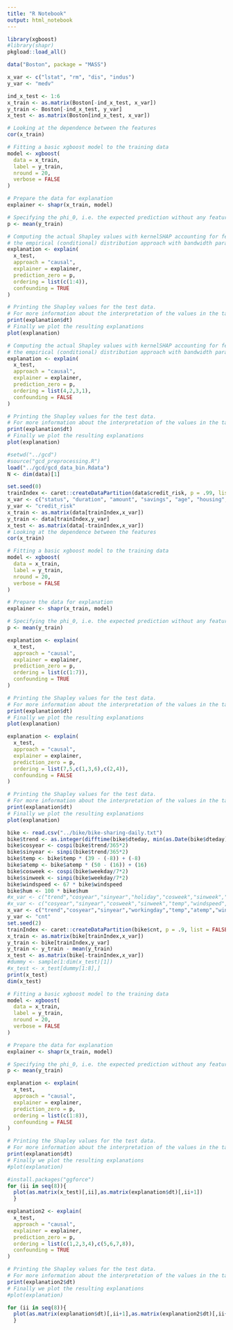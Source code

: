 ```yaml
---
title: "R Notebook"
output: html_notebook
---
```


```r
library(xgboost)
#library(shapr)
pkgload::load_all()

```


```r


data("Boston", package = "MASS")

x_var <- c("lstat", "rm", "dis", "indus")
y_var <- "medv"

ind_x_test <- 1:6
x_train <- as.matrix(Boston[-ind_x_test, x_var])
y_train <- Boston[-ind_x_test, y_var]
x_test <- as.matrix(Boston[ind_x_test, x_var])

# Looking at the dependence between the features
cor(x_train)
```

```r
# Fitting a basic xgboost model to the training data
model <- xgboost(
  data = x_train,
  label = y_train,
  nround = 20,
  verbose = FALSE
)

# Prepare the data for explanation
explainer <- shapr(x_train, model)

# Specifying the phi_0, i.e. the expected prediction without any features
p <- mean(y_train)
```


```r
# Computing the actual Shapley values with kernelSHAP accounting for feature dependence using
# the empirical (conditional) distribution approach with bandwidth parameter sigma = 0.1 (default)
explanation <- explain(
  x_test,
  approach = "causal",
  explainer = explainer,
  prediction_zero = p,
  ordering = list(c(1:4)),
  confounding = TRUE
)

# Printing the Shapley values for the test data.
# For more information about the interpretation of the values in the table, see ?shapr::explain.
print(explanation$dt)
# Finally we plot the resulting explanations
plot(explanation)
```

```r
# Computing the actual Shapley values with kernelSHAP accounting for feature dependence using
# the empirical (conditional) distribution approach with bandwidth parameter sigma = 0.1 (default)
explanation <- explain(
  x_test,
  approach = "causal",
  explainer = explainer,
  prediction_zero = p,
  ordering = list(4,2,3,1),
  confounding = FALSE
)

# Printing the Shapley values for the test data.
# For more information about the interpretation of the values in the table, see ?shapr::explain.
print(explanation$dt)
# Finally we plot the resulting explanations
plot(explanation)
```
```r
#setwd("../gcd")
#source("gcd_preprocessing.R")
load("../gcd/gcd_data_bin.Rdata")
N <- dim(data)[1]

set.seed(0)
trainIndex <- caret::createDataPartition(data$credit_risk, p = .99, list = FALSE, times = 1)
x_var <- c("status", "duration", "amount", "savings", "age", "housing", "sex")
y_var <- "credit_risk"
x_train <- as.matrix(data[trainIndex,x_var])
y_train <- data[trainIndex,y_var]
x_test <- as.matrix(data[-trainIndex,x_var])
# Looking at the dependence between the features
cor(x_train)
```
```r
# Fitting a basic xgboost model to the training data
model <- xgboost(
  data = x_train,
  label = y_train,
  nround = 20,
  verbose = FALSE
)

# Prepare the data for explanation
explainer <- shapr(x_train, model)

# Specifying the phi_0, i.e. the expected prediction without any features
p <- mean(y_train)
```
```r
explanation <- explain(
  x_test,
  approach = "causal",
  explainer = explainer,
  prediction_zero = p,
  ordering = list(c(1:7)),
  confounding = TRUE
)

# Printing the Shapley values for the test data.
# For more information about the interpretation of the values in the table, see ?shapr::explain.
print(explanation$dt)
# Finally we plot the resulting explanations
plot(explanation)
```
```r
explanation <- explain(
  x_test,
  approach = "causal",
  explainer = explainer,
  prediction_zero = p,
  ordering = list(7,5,c(1,3,6),c(2,4)),
  confounding = FALSE
)

# Printing the Shapley values for the test data.
# For more information about the interpretation of the values in the table, see ?shapr::explain.
print(explanation$dt)
# Finally we plot the resulting explanations
plot(explanation)
```
```r
bike <- read.csv("../bike/bike-sharing-daily.txt")
bike$trend <- as.integer(difftime(bike$dteday, min(as.Date(bike$dteday)))+1)/24
bike$cosyear <- cospi(bike$trend/365*2)
bike$sinyear <- sinpi(bike$trend/365*2)
bike$temp <- bike$temp * (39 - (-8)) + (-8)
bike$atemp <- bike$atemp * (50 - (16)) + (16)
bike$cosweek <- cospi(bike$weekday/7*2)
bike$sinweek <- sinpi(bike$weekday/7*2)
bike$windspeed <- 67 * bike$windspeed
bike$hum <- 100 * bike$hum
#x_var <- c("trend","cosyear","sinyear","holiday","cosweek","sinweek","workingday","temp","atemp","windspeed","hum")
#x_var <- c("cosyear","sinyear","cosweek","sinweek","temp","windspeed","hum")
x_var <- c("trend","cosyear","sinyear","workingday","temp","atemp","windspeed","hum")
y_var <- "cnt"
set.seed(2)
trainIndex <- caret::createDataPartition(bike$cnt, p = .9, list = FALSE, times = 1)
x_train <- as.matrix(bike[trainIndex,x_var])
y_train <- bike[trainIndex,y_var]
y_train <- y_train - mean(y_train)
x_test <- as.matrix(bike[-trainIndex,x_var])
#dummy <- sample(1:dim(x_test)[1])
#x_test <- x_test[dummy[1:8],]
print(x_test)
dim(x_test)
```
```r
# Fitting a basic xgboost model to the training data
model <- xgboost(
  data = x_train,
  label = y_train,
  nround = 20,
  verbose = FALSE
)

# Prepare the data for explanation
explainer <- shapr(x_train, model)

# Specifying the phi_0, i.e. the expected prediction without any features
p <- mean(y_train)
```
```r
explanation <- explain(
  x_test,
  approach = "causal",
  explainer = explainer,
  prediction_zero = p,
  ordering = list(c(1:8)),
  confounding = FALSE
)

# Printing the Shapley values for the test data.
# For more information about the interpretation of the values in the table, see ?shapr::explain.
print(explanation$dt)
# Finally we plot the resulting explanations
#plot(explanation)
```
```r
#install.packages("ggforce")
for (ii in seq(8)){
  plot(as.matrix(x_test)[,ii],as.matrix(explanation$dt)[,ii+1])
  }
```


```r
explanation2 <- explain(
  x_test,
  approach = "causal",
  explainer = explainer,
  prediction_zero = p,
  ordering = list(c(1,2,3,4),c(5,6,7,8)),
  confounding = TRUE
)

# Printing the Shapley values for the test data.
# For more information about the interpretation of the values in the table, see ?shapr::explain.
print(explanation2$dt)
# Finally we plot the resulting explanations
#plot(explanation)
```

```r
for (ii in seq(8)){
  plot(as.matrix(explanation$dt)[,ii+1],as.matrix(explanation2$dt)[,ii+1])
  }
```

